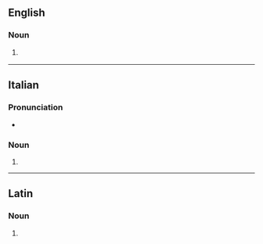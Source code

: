 ==English==

===Noun===
{{en-noun}}

# {{lb|en|heraldiccharge|rare}}  {{alt form|en|gemel}}

----

==Italian==

===Pronunciation===
* {{rhymes|it|ɛlle}}

===Noun===
{{head|it|noun form|g=f-p}}

# {{plural of|it|gemella}}

----

==Latin==

===Noun===
{{la-noun-form|gemelle}}

# {{inflection of|la|gemellus||voc|s}}